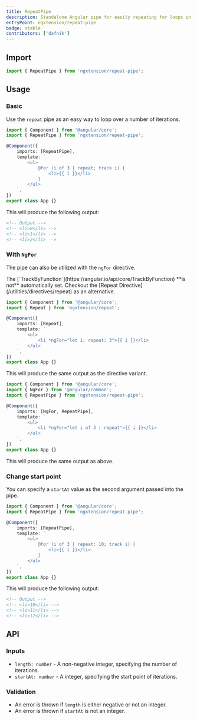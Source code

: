 ```yaml
---
title: RepeatPipe
description: Standalone Angular pipe for easily repeating for loops in the template
entryPoint: ngxtension/repeat-pipe
badge: stable
contributors: ['dafnik']
---
```



## Import

```ts
import { RepeatPipe } from 'ngxtension/repeat-pipe';
```

## Usage

### Basic

Use the `repeat` pipe as an easy way to loop over a number of iterations.

```ts
import { Component } from '@angular/core';
import { RepeatPipe } from 'ngxtension/repeat-pipe';

@Component({
	imports: [RepeatPipe],
	template: `
		<ul>
			@for (i of 3 | repeat; track i) {
				<li>{{ i }}</li>
			}
		</ul>
	`,
})
export class App {}
```

This will produce the following output:

```html
<!-- Output -->
<!-- <li>0</li> -->
<!-- <li>1</li> -->
<!-- <li>2</li> -->
```

### With `NgFor`

The pipe can also be utilized with the `ngFor` directive.

<Aside type="tip">
The  [`TrackByFunction`](https://angular.io/api/core/TrackByFunction) **is not** automatically set.
Checkout the [Repeat Directive](/utilities/directives/repeat) as an alternative.

```ts
import { Component } from '@angular/core';
import { Repeat } from 'ngxtension/repeat';

@Component({
	imports: [Repeat],
	template: `
		<ul>
			<li *ngFor="let i; repeat: 3">{{ i }}</li>
		</ul>
	`,
})
export class App {}
```

This will produce the same output as the directive variant.

</Aside>

```ts
import { Component } from '@angular/core';
import { NgFor } from '@angular/common';
import { RepeatPipe } from 'ngxtension/repeat-pipe';

@Component({
	imports: [NgFor, RepeatPipe],
	template: `
		<ul>
			<li *ngFor="let i of 3 | repeat">{{ i }}</li>
		</ul>
	`,
})
export class App {}
```

This will produce the same output as above.

### Change start point

You can specify a `startAt` value as the second argument passed into the pipe.

```ts
import { Component } from '@angular/core';
import { RepeatPipe } from 'ngxtension/repeat-pipe';

@Component({
	imports: [RepeatPipe],
	template: `
		<ul>
			@for (i of 3 | repeat: 10; track i) {
				<li>{{ i }}</li>
			}
		</ul>
	`,
})
export class App {}
```

This will produce the following output:

```html
<!-- Output -->
<!-- <li>10</li> -->
<!-- <li>11</li> -->
<!-- <li>12</li> -->
```

## API

### Inputs

- `length: number` - A non-negative integer, specifying the number of iterations.
- `startAt: number` - A integer, specifying the start point of iterations.

### Validation

- An error is thrown if `length` is either negative or not an integer.
- An error is thrown if `startAt` is not an integer.

